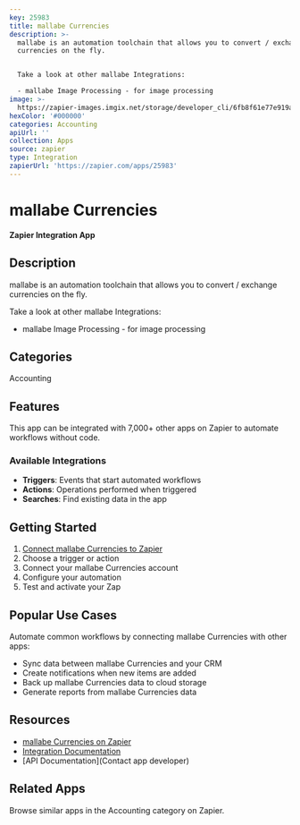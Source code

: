 ```yaml
---
key: 25983
title: mallabe Currencies
description: >-
  mallabe is an automation toolchain that allows you to convert / exchange
  currencies on the fly.


  Take a look at other mallabe Integrations:

  - mallabe Image Processing - for image processing
image: >-
  https://zapier-images.imgix.net/storage/developer_cli/6fb8f61e77e919a7851b0287f3f15210.png?auto=format%2Ccompress&ixlib=python-3.0.0&q=50
hexColor: '#000000'
categories: Accounting
apiUrl: ''
collection: Apps
source: zapier
type: Integration
zapierUrl: 'https://zapier.com/apps/25983'
---
```

# mallabe Currencies

**Zapier Integration App**

## Description

mallabe is an automation toolchain that allows you to convert / exchange currencies on the fly.

Take a look at other mallabe Integrations:
- mallabe Image Processing - for image processing

## Categories

Accounting

## Features

This app can be integrated with 7,000+ other apps on Zapier to automate workflows without code.

### Available Integrations

- **Triggers**: Events that start automated workflows
- **Actions**: Operations performed when triggered
- **Searches**: Find existing data in the app

## Getting Started

1. [Connect mallabe Currencies to Zapier](https://zapier.com/apps/25983)
2. Choose a trigger or action
3. Connect your mallabe Currencies account
4. Configure your automation
5. Test and activate your Zap

## Popular Use Cases

Automate common workflows by connecting mallabe Currencies with other apps:

- Sync data between mallabe Currencies and your CRM
- Create notifications when new items are added
- Back up mallabe Currencies data to cloud storage
- Generate reports from mallabe Currencies data

## Resources

- [mallabe Currencies on Zapier](https://zapier.com/apps/25983)
- [Integration Documentation](https://zapier.com/apps/25983/integrations)
- [API Documentation](Contact app developer)

## Related Apps

Browse similar apps in the Accounting category on Zapier.
